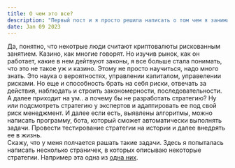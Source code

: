 ```yaml
---
title: О чем это все? 
description: "Первый пост и я просто решила написать о том чем я занимаюсь в свободное время и это не про то как не упустить возможности и заработать много денег, это про технологии, различные проекты, программирование, боты и пр. "
date: Jan 09 2023
---
```


Да, понятно, что некотрые люди считают криптовалюты рискованным занятием. Казино, как многие говорят. Но изучив рынок, как он работает, какие в нем дейтвуют законы, 
я все больше стала понимать, что это не такое уж и казино. Этому не просто научиться, надо много знать. Это наука о вероятностях, управлении капиталом, 
управелении рисками. Но еще и способность брать на себя риски, отвечать за действия, наблюдать и строить закономерности, последовательности. А далее приходит 
на ум.. а почему бы не разработать стратегию? Ну или подсмотреть стратегию у экспертов и адаптировать ее под свой риск менеджмент. И далее если есть, 
выявлены алгоритмы, можно написать программу, бота, который сможет автоматически выполнять задачи. Провести тестирование стратегии на истории и далее внедрять ее в жизнь.  
Скажу, что у меня полчается рашать такие задачи. Здесь я попыталась написать несколько страничек, в которых описываю некоторые стратегии. 
Например эта одна из [одна них](/posts/example-post).
